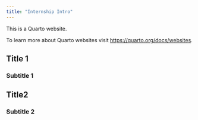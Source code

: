 ```yaml
---
title: "Internship Intro"
---
```


This is a Quarto website.

To learn more about Quarto websites visit <https://quarto.org/docs/websites>.

## Title 1
### Subtitle 1

## Title2
### Subtitle 2
